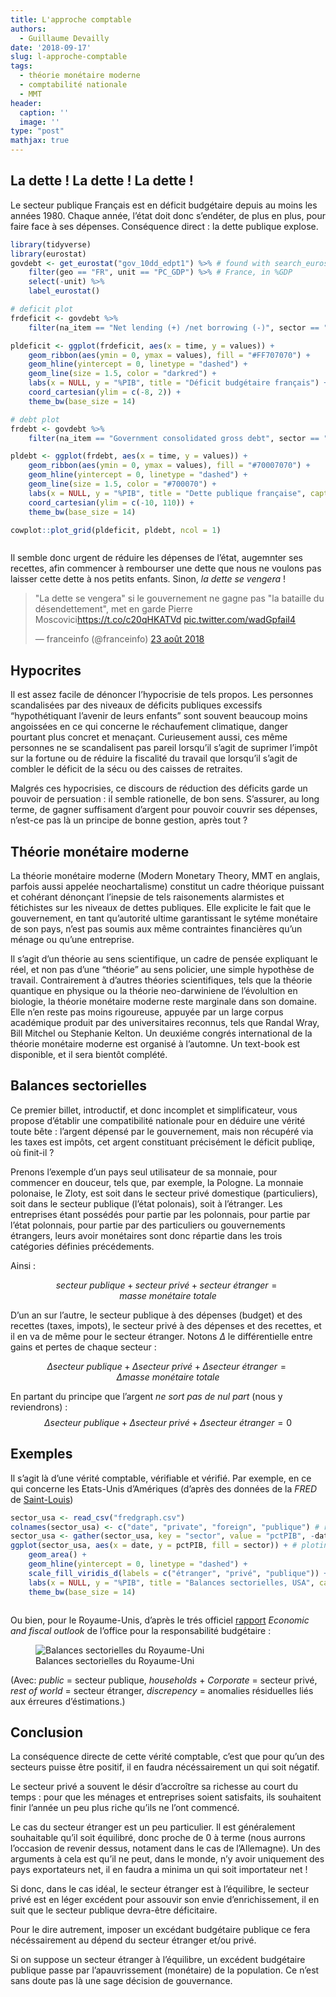 ```yaml
---
title: L'approche comptable
authors: 
  - Guillaume Devailly
date: '2018-09-17'
slug: l-approche-comptable
tags:
  - théorie monétaire moderne
  - comptabilité nationale
  - MMT
header:
  caption: ''
  image: ''
type: "post"
mathjax: true  
---
```


## La dette ! La dette ! La dette !

Le secteur publique Français est en déficit budgétaire depuis au moins les années 1980.
Chaque année, l'état doit donc s'endéter, de plus en plus, pour faire face à ses dépenses.
Conséquence direct : la dette publique explose.

```r
library(tidyverse)
library(eurostat)
govdebt <- get_eurostat("gov_10dd_edpt1") %>% # found with search_eurostat("deficit")
    filter(geo == "FR", unit == "PC_GDP") %>% # France, in %GDP 
    select(-unit) %>%
    label_eurostat()

# deficit plot
frdeficit <- govdebt %>%
    filter(na_item == "Net lending (+) /net borrowing (-)", sector == "General government")

pldeficit <- ggplot(frdeficit, aes(x = time, y = values)) +
    geom_ribbon(aes(ymin = 0, ymax = values), fill = "#FF707070") +
    geom_hline(yintercept = 0, linetype = "dashed") +
    geom_line(size = 1.5, color = "darkred") +
    labs(x = NULL, y = "%PIB", title = "Déficit budgétaire français") +
    coord_cartesian(ylim = c(-8, 2)) +
    theme_bw(base_size = 14)

# debt plot
frdebt <- govdebt %>%
    filter(na_item == "Government consolidated gross debt", sector == "General government")

pldebt <- ggplot(frdebt, aes(x = time, y = values)) +
    geom_ribbon(aes(ymin = 0, ymax = values), fill = "#70007070") +
    geom_hline(yintercept = 0, linetype = "dashed") +
    geom_line(size = 1.5, color = "#700070") +
    labs(x = NULL, y = "%PIB", title = "Dette publique française", caption = "Données eurostat") +
    coord_cartesian(ylim = c(-10, 110)) +
    theme_bw(base_size = 14)

cowplot::plot_grid(pldeficit, pldebt, ncol = 1)
```
```r
```

Il semble donc urgent de réduire les dépenses de l'état, augemnter ses recettes,
afin commencer à rembourser une dette que nous ne voulons pas laisser cette dette à nos petits enfants.
Sinon, *la dette se vengera* !

<blockquote class="twitter-tweet" data-lang="fr"><p lang="fr" dir="ltr">&quot;La dette se vengera&quot; si le gouvernement ne gagne pas &quot;la bataille du désendettement&quot;, met en garde Pierre Moscovici<a href="https://t.co/c20qHKATVd">https://t.co/c20qHKATVd</a> <a href="https://t.co/wadGpfaiI4">pic.twitter.com/wadGpfaiI4</a></p>&mdash; franceinfo (@franceinfo) <a href="https://twitter.com/franceinfo/status/1032568130403479553?ref_src=twsrc%5Etfw">23 août 2018</a></blockquote>
<script async src="https://platform.twitter.com/widgets.js" charset="utf-8"></script>

## Hypocrites

Il est assez facile de dénoncer l'hypocrisie de tels propos. Les personnes scandalisées par des niveaux de
déficits publiques excessifs "hypothétiquant l'avenir de leurs enfants" sont souvent beaucoup moins angoissées
en ce qui concerne le réchaufement climatique, danger pourtant plus concret et menaçant.
Curieusement aussi, ces même personnes ne se scandalisent pas pareil
lorsqu'il s'agit de suprimer l'impôt sur la fortune ou de réduire la fiscalité du travail 
que lorsqu'il s'agit de combler le déficit de la sécu ou des caisses de retraites.

Malgrés ces hypocrisies, ce discours de réduction des déficits garde un pouvoir de persuation : il semble rationelle, de bon sens.
S'assurer, au long terme, de gagner suffisament d'argent pour pouvoir couvrir ses dépenses, 
n'est-ce pas là un principe de bonne gestion, après tout ?

## Théorie monétaire moderne

La théorie monétaire moderne (Modern Monetary Theory, MMT en anglais, parfois aussi appelée neochartalisme) constitut un cadre
théorique puissant et cohérant dénonçant l'inepsie de tels raisonements alarmistes et fétichistes sur les niveaux de dettes publiques.
Elle explicite le fait que le gouvernement, en tant qu'autorité ultime garantissant le sytéme monétaire de son pays,
n'est pas soumis aux même contraintes financières qu'un ménage ou qu'une entreprise.

Il s'agit d'un théorie au sens scientifique, un cadre de pensée expliquant le réel, et non pas d'une "théorie" au sens policier, une simple
hypothèse de travail. Contrairement à d'autres théories scientifiques, tels que la théorie quantique en physique ou la théorie neo-darwiniene
de l'évolultion en biologie, la théorie monétaire moderne reste marginale dans son domaine. Elle n'en reste pas moins rigoureuse, appuyée par
un large corpus académique produit par des universitaires reconnus, tels que Randal Wray, Bill Mitchel ou Stephanie Kelton.
Un deuxiéme congrés international de la théorie monétaire moderne est organisé à l'automne. Un text-book est disponible, et il sera bientôt
complété.

## Balances sectorielles

Ce premier billet, introductif, et donc incomplet et simplificateur, vous propose d'établir une compatibilité nationale 
pour en déduire une vérité toute bête : l'argent dépensé par le gouvernement, mais non récupéré via les taxes est impôts,
cet argent constituant précisément le déficit publiqe, où finit-il ?

Prenons l'exemple d'un pays seul utilisateur de sa monnaie, pour commencer en douceur, tels que, par exemple, la Pologne.
La monnaie polonaise, le Zloty, est soit dans le secteur privé domestique (particuliers),
soit dans le secteur publique (l'état polonais), soit à l'étranger.
Les entreprises étant possédés pour partie par les polonnais, pour partie par l'état polonnais, pour partie
par des particuliers ou gouvernements étrangers, leurs avoir monétaires sont donc répartie dans les trois catégories
définies précédements.

Ainsi :

$$ secteur\ publique + secteur\ privé + secteur\ étranger = masse\ monétaire\ totale $$

D'un an sur l'autre, le secteur publique à des dépenses (budget) et des recettes (taxes, impots),
le secteur privé à des dépenses et des recettes, et il en va de même pour le secteur étranger. Notons
$\Delta$ le différentielle entre gains et pertes de chaque secteur :

$$ \Delta secteur\ publique + \Delta secteur\ privé + \Delta secteur\ étranger = \Delta masse\ monétaire\ totale $$

En partant du principe que l'argent *ne sort pas de nul part* (nous y reviendrons) :
$$ \Delta secteur\ publique + \Delta secteur\ privé + \Delta secteur\ étranger = 0$$

## Exemples

Il s'agit là d'une vérité comptable, vérifiable et vérifié. Par exemple, en ce qui concerne les Etats-Unis d'Amériques
(d'après des données de la *FRED* de [Saint-Louis](https://fred.stlouisfed.org/graph/?graph_id=480953))

```r
sector_usa <- read_csv("fredgraph.csv")
colnames(sector_usa) <- c("date", "private", "foreign", "publique") # renaming coloumns
sector_usa <- gather(sector_usa, key = "sector", value = "pctPIB", -date) # tidying
ggplot(sector_usa, aes(x = date, y = pctPIB, fill = sector)) + # ploting
    geom_area() +
    geom_hline(yintercept = 0, linetype = "dashed") +
    scale_fill_viridis_d(labels = c("étranger", "privé", "publique")) + 
    labs(x = NULL, y = "%PIB", title = "Balances sectorielles, USA", caption = "Données FRED St Louis", fill = "Secteur :") +
    theme_bw(base_size = 14)

```
```r
```

Ou bien, pour le Royaume-Unis, d'après le trés officiel
[rapport](http://obr.uk/efo/economic-fiscal-outlook-march-2018/) *Economic and fiscal outlook* de l'office 
pour la responsabilité budgétaire :

![Balances sectorielles du Royaume-Uni](/post/2018-08-25-l-approche-comptable_files/obr_2018.png)

(Avec: *public* = secteur publique, *households* + *Corporate* = secteur privé, *rest of world* = secteur étranger,
*discrepency* = anomalies résiduelles liés aux érreures d'éstimations.)

## Conclusion

La conséquence directe de cette vérité comptable, c'est que pour qu'un des secteurs puisse être positif,
il en faudra nécéssairement un qui soit négatif.

Le secteur privé a souvent le désir d'accroître sa richesse au court du temps :
pour que les ménages et entreprises soient satisfaits, ils souhaitent finir l'année un peu plus riche
qu'ils ne l'ont commencé.

Le cas du secteur étranger est un peu particulier. Il est généralement souhaitable qu'il soit équilibré, 
donc proche de 0 à terme (nous aurrons l'occasion de revenir dessus, notament dans le cas de l'Allemagne).
Un des arguments à cela est qu'il ne peut, dans le monde, n'y avoir uniquement des pays exportateurs net, il en faudra 
a minima un qui soit importateur net !

Si donc, dans le cas idéal, le secteur étranger est à l'équilibre, le secteur privé est en léger excédent pour
assouvir son envie d'enrichissement, il en suit que le secteur publique devra-être déficitaire.

Pour le dire autrement, imposer un excédant budgétaire publique ce fera nécéssairement au dépend du secteur étranger et/ou privé.

Si on suppose un secteur étranger à l'équilibre, un excédent budgétaire publique passe par l'apauvrissement (monétaire) de la population. Ce n'est sans doute pas là une sage décision de gouvernance.



